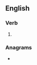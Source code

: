 ==English==

===Verb===
{{head|en|verb form}}

# {{en-past of|shingle}}

===Anagrams===
* {{anagrams|en|Denglish|hind legs|hindlegs}}